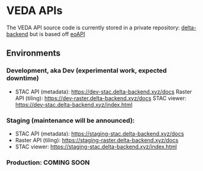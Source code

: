 # VEDA APIs {.unnumbered}

The VEDA API source code is currently stored in a private repository: [delta-backend](https://github.com/NASA-IMPACT/delta-backend) but is based off [eoAPI](https://github.com/developmentseed/eoAPI)

## Environments

### Development, aka Dev (experimental work, expected downtime)

* STAC API (metadata): [https://dev-stac.delta-backend.xyz/docs](https://dev-stac.delta-backend.xyz/docs)
Raster API (tiling): [https://dev-raster.delta-backend.xyz/docs](https://dev-raster.delta-backend.xyz/docs)
STAC viewer: [https://dev-stac.delta-backend.xyz/index.html](https://dev-stac.delta-backend.xyz/index.html)

### Staging (maintenance will be announced):

* STAC API (metadata): [https://staging-stac.delta-backend.xyz/docs](https://staging-stac.delta-backend.xyz/docs)
* Raster API (tiling): [https://staging-raster.delta-backend.xyz/docs](https://staging-raster.delta-backend.xyz/docs)
* STAC viewer: [https://staging-stac.delta-backend.xyz/index.html](https://staging-stac.delta-backend.xyz/index.html)

### Production: COMING SOON
